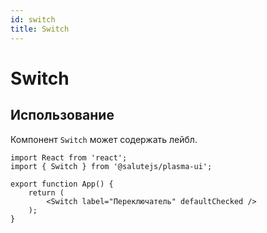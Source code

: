 ```yaml
---
id: switch
title: Switch
---
```



# Switch
<Description name="Switch" />
<PropsTable name="Switch" />

## Использование
Компонент `Switch` может содержать лейбл.

```tsx live
import React from 'react';
import { Switch } from '@salutejs/plasma-ui';

export function App() {
    return (
        <Switch label="Переключатель" defaultChecked />
    );
}
```
